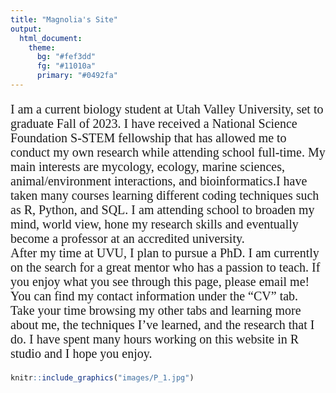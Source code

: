 ```yaml
---
title: "Magnolia's Site"
output: 
  html_document: 
    theme:
      bg: "#fef3dd"
      fg: "#11010a"
      primary: "#0492fa"
---
```


<p style="font-family: times; font-size:15pt">
I am a current biology student at Utah Valley University, set to graduate Fall of 2023. I have received a National Science Foundation S-STEM fellowship that has allowed me to conduct my own research while attending school full-time. My main interests are mycology, ecology, marine sciences, animal/environment interactions, and bioinformatics.I have taken many courses learning different coding techniques such as R, Python, and SQL. I am attending school to broaden my mind, world view, hone my research skills and eventually become a professor at an accredited university. 
\
After my time at UVU, I plan to pursue a PhD. I am currently on the search for a great mentor who has a passion to teach. If you enjoy what you see through this page, please email me! You can find my contact information under the "CV" tab.
\
Take your time browsing my other tabs and learning more about me, the techniques I've learned, and the research that I do. I have spent many hours working on this website in R studio and I hope you enjoy.
</p>
```r
knitr::include_graphics("images/P_1.jpg")
```
